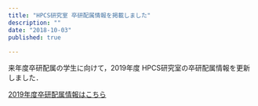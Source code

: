 ```yaml
---
title: "HPCS研究室 卒研配属情報を掲載しました"
description: ""
date: "2018-10-03"
published: true
 
---
```


来年度卒研配属の学生に向けて，2019年度 HPCS研究室の卒研配属情報を更新しました．

[2019年度卒研配属情報はこちら](https://www.hpcs.cs.tsukuba.ac.jp/bachelor/)
